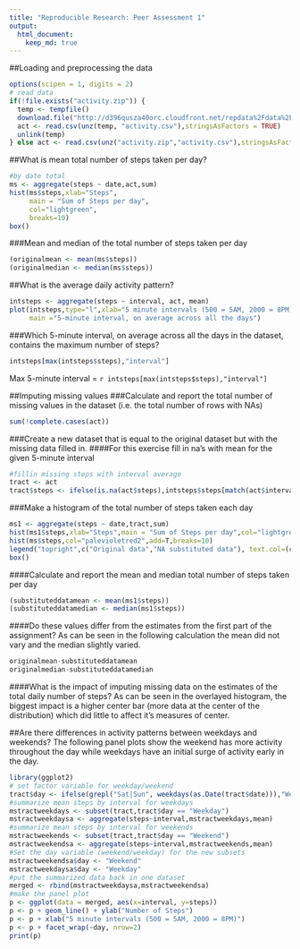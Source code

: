 ```yaml
---
title: "Reproducible Research: Peer Assessment 1"
output: 
  html_document:
    keep_md: true
---
```



##Loading and preprocessing the data
```r
options(scipen = 1, digits = 2)
# read data
if(!file.exists("activity.zip")) {
  temp <- tempfile()
  download.file("http://d396qusza40orc.cloudfront.net/repdata%2Fdata%2Factivity.zip",temp)
  act <- read.csv(unz(temp, "activity.csv"),stringsAsFactors = TRUE) 
  unlink(temp)
} else act <- read.csv(unz("activity.zip","activity.csv"),stringsAsFactors = FALSE)

```


##What is mean total number of steps taken per day?
```r

#by date total
ms <- aggregate(steps ~ date,act,sum)
hist(ms$steps,xlab="Steps",
     main = "Sum of Steps per day",
     col="lightgreen",
     breaks=10)
box()
```

###Mean and median of the total number of steps taken per day
```r
(originalmean <- mean(ms$steps))
(originalmedian <- median(ms$steps))
```

##What is the average daily activity pattern?
```r
intsteps <- aggregate(steps ~ interval, act, mean)
plot(intsteps,type="l",xlab="5 minute intervals (500 = 5AM, 2000 = 8PM)",
     main ="5-minute interval, on average across all the days")
```

###Which 5-minute interval, on average across all the days in the dataset, contains the maximum number of steps?
```r
intsteps[max(intsteps$steps),"interval"]
```

Max 5-minute interval = `r intsteps[max(intsteps$steps),"interval"]`

##Imputing missing values
###Calculate and report the total number of missing values in the dataset (i.e. the total number of rows with NAs)
```r
sum(!complete.cases(act))
```
###Create a new dataset that is equal to the original dataset but with the missing data filled in.
####For this exercise fill in na's with mean for the given 5-minute interval

```r
#fillin missing steps with interval average
tract <- act
tract$steps <- ifelse(is.na(act$steps),intsteps$steps[match(act$interval, intsteps$interval)],act$steps)

```
###Make a histogram of the total number of steps taken each day  

```r
ms1 <- aggregate(steps ~ date,tract,sum)
hist(ms1$steps,xlab="Steps",main = "Sum of Steps per day",col="lightgreen",breaks=10)
hist(ms$steps,col="palevioletred2",add=T,breaks=10)
legend("topright",c("Original data","NA substituted data"), text.col=(c("palevioletred2","green")))
box()
```

####Calculate and report the mean and median total number of steps taken per day
```r
(substituteddatamean <- mean(ms1$steps))
(substituteddatamedian <- median(ms1$steps))
```
####Do these values differ from the estimates from the first part of the assignment?
As can be seen in the following calculation the mean did not vary and the median slightly varied.
```r
originalmean-substituteddatamean
originalmedian-substituteddatamedian
```
####What is the impact of imputing missing data on the estimates of the total daily number of steps?
As can be seen in the overlayed histogram, the biggest impact is a higher center bar (more data at the center of the distribution) which did little to affect it's measures of center.

##Are there differences in activity patterns between weekdays and weekends?
The following panel plots show the weekend has more activity throughout the day while weekdays have an initial surge of activity early in the day.
```r
library(ggplot2)
# set factor variable for weekday/weekend
tract$day <- ifelse(grepl("Sat|Sun", weekdays(as.Date(tract$date))),"Weekend","Weekday")
#summarize mean steps by interval for weekdays
mstractweekdays <- subset(tract,tract$day == "Weekday")
mstractweekdaysa <- aggregate(steps~interval,mstractweekdays,mean)
#summarize mean steps by interval for weekends
mstractweekends <- subset(tract,tract$day == "Weekend")
mstractweekendsa <- aggregate(steps~interval,mstractweekends,mean)
#Set the day variable (weekend/weekday) for the new subsets 
mstractweekendsa$day <- "Weekend"
mstractweekdaysa$day <- "Weekday"
#put the summarized data back in one dataset
merged <- rbind(mstractweekdaysa,mstractweekendsa)
#make the panel plot
p <- ggplot(data = merged, aes(x=interval, y=steps)) 
p <- p + geom_line() + ylab("Number of Steps")
p <- p + xlab("5 minute intervals (500 = 5AM, 2000 = 8PM)")
p <- p + facet_wrap(~day, nrow=2)
print(p)

```







